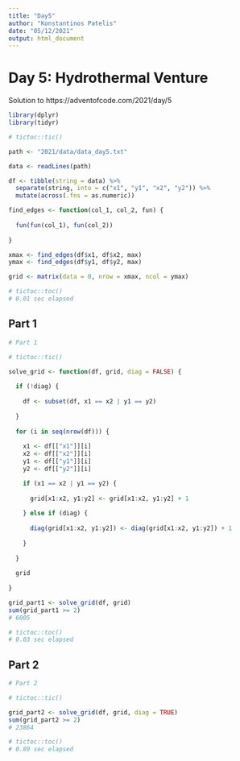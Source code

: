 ```yaml
---
title: "Day5"
author: "Konstantinos Patelis"
date: "05/12/2021"
output: html_document
---
```


# Day 5: Hydrothermal Venture

Solution to https://adventofcode.com/2021/day/5

```r

library(dplyr)
library(tidyr)

```


```r

# tictoc::tic()

path <- "2021/data/data_day5.txt"

data <- readLines(path)

df <- tibble(string = data) %>% 
  separate(string, into = c("x1", "y1", "x2", "y2")) %>% 
  mutate(across(.fns = as.numeric))

find_edges <- function(col_1, col_2, fun) {
  
  fun(fun(col_1), fun(col_2))
  
}

xmax <- find_edges(df$x1, df$x2, max)
ymax <- find_edges(df$y1, df$y2, max)

grid <- matrix(data = 0, nrow = xmax, ncol = ymax)

# tictoc::toc()
# 0.01 sec elapsed

```

## Part 1

```r

# Part 1

# tictoc::tic()

solve_grid <- function(df, grid, diag = FALSE) {
  
  if (!diag) {
    
    df <- subset(df, x1 == x2 | y1 == y2)
    
  }
  
  for (i in seq(nrow(df))) {
  
    x1 <- df[["x1"]][i]
    x2 <- df[["x2"]][i]
    y1 <- df[["y1"]][i]
    y2 <- df[["y2"]][i]

    if (x1 == x2 | y1 == y2) {
      
      grid[x1:x2, y1:y2] <- grid[x1:x2, y1:y2] + 1
      
    } else if (diag) {
      
      diag(grid[x1:x2, y1:y2]) <- diag(grid[x1:x2, y1:y2]) + 1
      
    }
    
  }
  
  grid
  
}

grid_part1 <- solve_grid(df, grid)
sum(grid_part1 >= 2)
# 6005

# tictoc::toc()
# 0.03 sec elapsed

```

## Part 2

```r

# Part 2

# tictoc::tic()

grid_part2 <- solve_grid(df, grid, diag = TRUE)
sum(grid_part2 >= 2)
# 23864

# tictoc::toc()
# 0.89 sec elapsed

```
